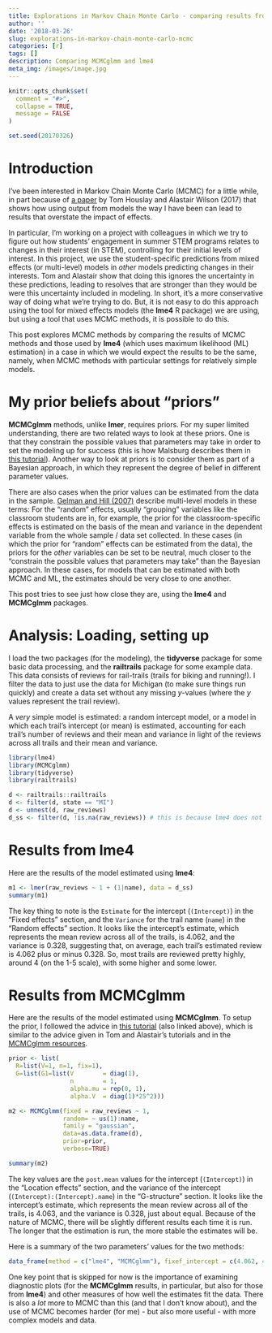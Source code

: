 ```yaml
---
title: Explorations in Markov Chain Monte Carlo - comparing results from MCMCglmm and lme4
author: ''
date: '2018-03-26'
slug: explorations-in-markov-chain-monte-carlo-mcmc
categories: [r]
tags: []
description: Comparing MCMCglmm and lme4
meta_img: /images/image.jpg
---
```


```r
knitr::opts_chunk$set(
  comment = "#>",
  collapse = TRUE,
  message = FALSE
)

set.seed(20170326)
```

# Introduction 

I've been interested in Markov Chain Monte Carlo (MCMC) for a little while, in part because of [a paper](https://doi.org/10.1093/beheco/arx023) by Tom Houslay and Alastair Wilson (2017) that shows how using output from models the way I have been can lead to results that overstate the impact of effects. 

In particular, I'm working on a project with colleagues in which we try to figure out how students' engagement in summer STEM programs relates to changes in their interest (in STEM), controlling for their initial levels of interest. In this project, we use the student-specific predictions from mixed effects (or multi-level) models in *other* models predicting changes in their interests. Tom and Alastair show that doing this ignores the uncertainty in these predictions, leading to resolves that are stronger than they would be were this uncertainty included in modeling. In short, it's a more conservative way of doing what we're trying to do. But, it is not easy to do this approach using the tool for mixed effects models (the **lme4** R package) we are using, but using a tool that uses MCMC methods, it is possible to do this. 

This post explores MCMC methods by comparing the results of MCMC methods and those used by **lme4** (which uses maximum likelihood (ML) estimation) in a case in which we would expect the results to be the same, namely, when MCMC methods with particular settings for relatively simple models. 

# My prior beliefs about "priors"

**MCMCglmm** methods, unlike **lmer**, requires priors. For my super limited understanding, there are two related ways to look at these priors. One is that they constrain the possible values that parameters may take in order to set the modeling up for success (this is how Malsburg describes them in [this tutorial](https://github.com/tmalsburg/MCMCglmm-intro)). Another way to look at priors is to consider them as part of a Bayesian approach, in which they represent the degree of belief in different parameter values. 

There are also cases when the prior values can be estimated from the data in the sample. [Gelman and Hill (2007)](https://www.amazon.com/Analysis-Regression-Multilevel-Hierarchical-Models/dp/052168689X/ref=sr_1_1?ie=UTF8&qid=1522094327&sr=8-1&keywords=gelman+hill) describe multi-level models in these terms: For the "random" effects, usually "grouping" variables like the classroom students are in, for example, the prior for the classroom-specific effects is estimated on the basis of the mean and variance in the dependent variable from the whole sample / data set collected. In these cases (in which the prior for "random" effects can be estimated from the data), the priors for the *other* variables can be set to be neutral, much closer to the "constrain the possible values that parameters may take" than the Bayesian approach. In these cases, for models that can be estimated with both MCMC and ML, the estimates should be very close to one another.

This post tries to see just how close they are, using the **lme4** and **MCMCglmm** packages. 

# Analysis: Loading, setting up

I load the two packages (for the modeling), the **tidyverse** package for some basic data processing, and the **railtrails** package for some example data. This data consists of reviews for rail-trails (trails for biking and running!). I filter the data to just use the data for Michigan (to make sure things run quickly) and create a data set without any missing *y*-values (where the *y* values represent the trail review). 

A *very* simple model is estimated: a random intercept model, or a model in which each trail's intercept (or mean) is estimated, accounting for each trail's number of reviews and their mean and variance in light of the reviews across all trails and their mean and variance.

```r
library(lme4)
library(MCMCglmm)
library(tidyverse)
library(railtrails)
```

```r
d <- railtrails::railtrails
d <- filter(d, state == "MI")
d <- unnest(d, raw_reviews)
d_ss <- filter(d, !is.na(raw_reviews)) # this is because lme4 does not work with missing y-variable values
```

# Results from lme4

Here are the results of the model estimated using **lme4**:

```r
m1 <- lmer(raw_reviews ~ 1 + (1|name), data = d_ss)
summary(m1)
```

The key thing to note is the `Estimate` for the intercept (`(Intercept)`) in the "Fixed effects" section, and the `Variance` for the trail name (`name`) in the "Random effects" section. It looks like the intercept's estimate, which represents the mean review across all of the trails, is 4.062, and the variance is 0.328, suggesting that, on average, each trail's estimated review is 4.062 plus or minus 0.328. So, most trails are reviewed pretty highly, around 4 (on the 1-5 scale), with some higher and some lower.

# Results from MCMCglmm

Here are the results of the model estimated using **MCMCglmm**. To setup the prior, I followed the advice in [this tutorial](https://github.com/tmalsburg/MCMCglmm-intro) (also linked above), which is similar to the advice given in Tom and Alastair's tutorials and in the [MCMCglmm resources](https://cran.r-project.org/web/packages/MCMCglmm/vignettes/CourseNotes.pdf). 

```r
prior <- list(
  R=list(V=1, n=1, fix=1),
  G=list(G1=list(V        = diag(1),
                 n        = 1,
                 alpha.mu = rep(0, 1),
                 alpha.V  = diag(1)*25^2)))

m2 <- MCMCglmm(fixed = raw_reviews ~ 1,
               random= ~ us(1):name,
               family = "gaussian",
               data=as.data.frame(d),
               prior=prior,
               verbose=TRUE)

summary(m2)
```

The key values are the `post.mean` values for the intercept (`(Intercept)`) in the "Location effects" section, and the variance of the intercept (`(Intercept):(Intercept).name`) in the "G-structure" section. It looks like the intercept's estimate, which represents the mean review across all of the trails, is 4.063, and the variance is 0.328, just about equal. Because of the nature of MCMC, there will be slightly different results each time it is run. The longer that the estimation is run, the more stable the estimates will be.

Here is a summary of the two parameters' values for the two methods:

```r
data_frame(method = c("lme4", "MCMCglmm"), fixef_intercept = c(4.062, 4.063), trail_variance = c(.328, .328)) %>% knitr::kable()
```

One key point that is skipped for now is the importance of examining diagnostic plots (for the **MCMCglmm** results, in particular, but also for those from **lme4**) and other measures of how well the estimates fit the data. There is also a *lot* more to MCMC than this (and that I don't know about), and the use of MCMC becomes harder (for me) - but also more useful - with more complex models and data.